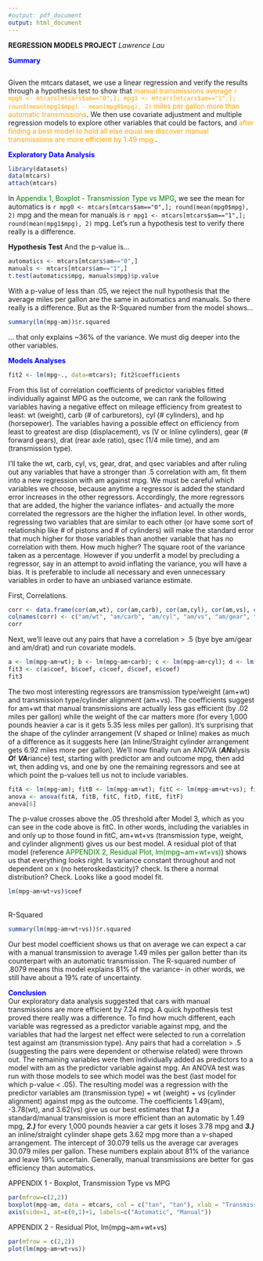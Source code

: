 ```yaml
---
#output: pdf_document
output: html_document
---
```

**REGRESSION MODELS PROJECT**
*Lawrence Lau*

**<font color=blue>Summary</font>**
```r
```
Given the mtcars dataset, we use a linear regression and verify the results through a hypothesis test to show that <font color=orange>manual transmissions average `r mpg0 <- mtcars[mtcars$am=="0",]; mpg1 <- mtcars[mtcars$am=="1",]; round(mean(mpg1$mpg) - mean(mpg0$mpg), 2)` miles per gallon more than automatic transmissions</font>. We then use covariate adjustment and multiple regression models to explore other variables that could be factors, and <font color=orange>after finding a best model to hold all else equal we discover manual transmissions are more efficient by 1.49 mpg </font>.

**<font color=blue>Exploratory Data Analysis</font>**
```r
library(datasets)
data(mtcars)
attach(mtcars)
```

In <font color=green>Appendix 1, Boxplot - Transmission Type vs MPG</font>, we see the mean for automatics is `r mpg0 <- mtcars[mtcars$am=="0",]; round(mean(mpg0$mpg), 2)` mpg and the mean for manuals is `r mpg1 <- mtcars[mtcars$am=="1",]; round(mean(mpg1$mpg), 2)` mpg. Let's run a hypothesis test to verify there really is a difference.

**Hypothesis Test**
And the p-value is...
```r
automatics <- mtcars[mtcars$am=="0",]
manuals <- mtcars[mtcars$am=="1",]
t.test(automatics$mpg, manuals$mpg)$p.value
```
With a p-value of less than .05, we reject the null hypothesis that the average miles per gallon are the same in automatics and manuals.  So there really is a difference.  But as the R-Squared number from the model shows...
```r
summary(lm(mpg~am))$r.squared
```
... that only explains ~36% of the variance.  We must dig deeper into the other variables.

**<font color=blue> Models Analyses</font>**
```r
fit2 <- lm(mpg~., data=mtcars); fit2$coefficients
```
From this list of correlation coefficients of predictor variables fitted individually against MPG as the outcome, we can rank the following variables having a negative effect on mileage efficiency from greatest to least:  wt (weight), carb (# of carburetors), cyl (# cylinders), and hp (horsepower).  The variables having a possible effect on efficiency from least to greatest are disp (displacement), vs (V or Inline cylinders), gear (# forward gears), drat (rear axle ratio), qsec (1/4 mile time), and am (transmission type).

I'll take the wt, carb, cyl, vs, gear, drat, and qsec variables and after ruling out any variables that have a stronger than .5 correlation with am, fit them into a new regression with am against mpg.  We must be careful which variables we choose, because anytime a regressor is added the standard error increases in the other regressors. Accordingly, the more regressors that are added, the higher the variance inflates-  and actually the more correlated the regressors are the higher the inflation level.  In other words, regressing two variables that are similar to each other (or have some sort of relationship like # of pistons and # of cylinders) will make the standard error that much higher for those variables than another variable that has no correlation with them.  How much higher?  The square root of the variance taken as a percentage.  However if you underfit a model by precluding a regressor, say in an attempt to avoid inflating the variance, you will have a bias. It is preferable to include all necessary and even unnecessary variables in order to have an unbiased variance estimate.  

First, Correlations. 
```r
corr <- data.frame(cor(am,wt), cor(am,carb), cor(am,cyl), cor(am,vs), cor(am,gear), cor(am,drat), cor(am,qsec))
colnames(corr) <- c("am/wt", "am/carb", "am/cyl", "am/vs", "am/gear", "am/drat", "am/qsec")
corr
```
Next, we'll leave out any pairs that have a correlation > .5 (bye bye am/gear and am/drat) and run covariate models.

```r
a <- lm(mpg~am+wt); b <- lm(mpg~am+carb); c <- lm(mpg~am+cyl); d <- lm(mpg~am+vs); e <- lm(mpg~am+qsec)
fit3 <- c(a$coef, b$coef, c$coef, d$coef, e$coef)
fit3
```
The two most interesting regressors are transmission type/weight (am+wt) and transmission type/cylinder alignment (am+vs).  The coefficients suggest for am+wt that manual transmissions are actually less gas efficient (by .02 miles per gallon) while the weight of the car matters more (for every 1,000 pounds heavier a car is it gets 5.35 less miles per gallon).  It's surprising that the shape of the cylinder arrangement (V shaped or Inline) makes as much of a difference as it suggests here (an Inline/Straight cylinder arrangement gets 6.92 miles more per gallon).  We'll now finally run an ANOVA (***AN***alysis ***O***f ***VA***riance) test, starting with predictor am and outcome mpg, then add wt, then adding vs, and one by one the remaining regressors and see at which point the p-values tell us not to include variables.
```r
fitA <- lm(mpg~am); fitB <- lm(mpg~am+wt); fitC <- lm(mpg~am+wt+vs); fitD <- lm(mpg~am+wt+vs+cyl); fitE <- lm(mpg~am+wt+vs+cyl+carb); fitF <- lm(mpg~am+wt+vs+cyl+carb+qsec)
anova <- anova(fitA, fitB, fitC, fitD, fitE, fitF)
anova[6]
```
The p-value crosses above the .05 threshold after Model 3, which as you can see in the code above is fitC.  In other words, including the variables in and only up to those found in fitC, am+wt+vs (transmission type, weight, and cylinder alignment) gives us our best model. A residual plot of that model (reference <font color=green>APPENDIX 2, Residual Plot, lm(mpg~am+wt+vs)</font>) shows us that everything looks right. Is variance constant throughout and not dependent on x (no heteroskedasticity)? check.  Is there a normal distribution? Check.  Looks like a good model fit.   

```r
lm(mpg~am+wt+vs)$coef
```
<br>
R-Squared
```r
summary(lm(mpg~am+wt+vs))$r.squared
```
Our best model coefficient shows us that on average we can expect a car with a manual transmission to average 1.49 miles per gallon better than its counterpart with an automatic transmission. The R-squared number of .8079 means this model explains 81% of the variance-  in other words, we still have about a 19% rate of uncertainty.  

**<font color=blue>Conclusion</font>**<br>
Our exploratory data analysis suggested that cars with manual transmissions are more efficient by 7.24 mpg.  A quick hypothesis test proved there really was a difference.  To find how much different, each variable was regressed as a predictor variable against mpg, and the variables that had the largest net effect were selected to run a correlation test against am (transmission type). Any pairs that had a correlation > .5 (suggesting the pairs were dependent or otherwise related) were thrown out.  The remaining variables were then individually added as predictors to a model with am as the predictor variable against mpg. An ANOVA test was run with those models to see which model was the best (last model for which p-value < .05). The resulting model was a regression with the predictor variables am (transmission type) + wt (weight) + vs (cylinder alignment) against mpg as the outcome.  The coefficients 1.49(am), -3.78(wt), and 3.62(vs) give us our best estimates that ***1.)*** a standard/manual transmission is more efficient than an automatic by 1.49 mpg, ***2.)*** for every 1,000 pounds heavier a car gets it loses 3.78 mpg and ***3.)*** an inline/straight cylinder shape gets 3.62 mpg more than a v-shaped arrangement.  The intercept of 30.079 tells us the average car averages 30.079 miles per gallon. These numbers explain about 81% of the variance and leave 19% uncertain.  Generally, manual transmissions are better for gas efficiency than automatics.  

\pagebreak
APPENDIX 1 - Boxplot, Transmission Type vs MPG

```r
par(mfrow=c(2,2))
boxplot(mpg~am, data = mtcars, col = c("tan", "tan"), xlab = "Transmission Type", ylab = "MPG", main = "Transmission Type vs MPG", xaxt="n")
axis(side=1, at=c(0,1)+1, labels=c("Automatic", "Manual"))
```

\pagebreak
APPENDIX 2 - Residual Plot, lm(mpg~am+wt+vs)
```r
par(mfrow = c(2,2))
plot(lm(mpg~am+wt+vs))
```